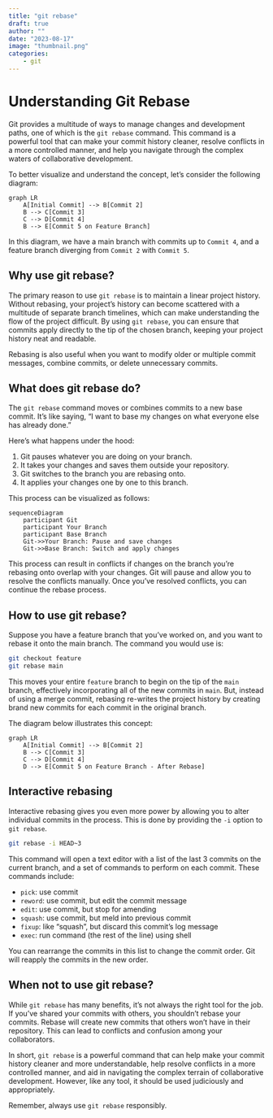 ```yaml
---
title: "git rebase"
draft: true
author: ""
date: "2023-08-17"
image: "thumbnail.png"
categories: 
    - git
---
```


# Understanding Git Rebase

Git provides a multitude of ways to manage changes and development paths, one of which is the `git rebase` command. This command is a powerful tool that can make your commit history cleaner, resolve conflicts in a more controlled manner, and help you navigate through the complex waters of collaborative development.

To better visualize and understand the concept, let's consider the following diagram:

```mermaid
graph LR
    A[Initial Commit] --> B[Commit 2]
    B --> C[Commit 3]
    C --> D[Commit 4]
    B --> E[Commit 5 on Feature Branch]
```
In this diagram, we have a main branch with commits up to `Commit 4`, and a feature branch diverging from `Commit 2` with `Commit 5`.

## Why use git rebase?

The primary reason to use `git rebase` is to maintain a linear project history. Without rebasing, your project's history can become scattered with a multitude of separate branch timelines, which can make understanding the flow of the project difficult. By using `git rebase`, you can ensure that commits apply directly to the tip of the chosen branch, keeping your project history neat and readable.

Rebasing is also useful when you want to modify older or multiple commit messages, combine commits, or delete unnecessary commits.

## What does git rebase do?

The `git rebase` command moves or combines commits to a new base commit. It's like saying, "I want to base my changes on what everyone else has already done."

Here's what happens under the hood:

1. Git pauses whatever you are doing on your branch.
2. It takes your changes and saves them outside your repository.
3. Git switches to the branch you are rebasing onto.
4. It applies your changes one by one to this branch.

This process can be visualized as follows:

```mermaid
sequenceDiagram
    participant Git
    participant Your Branch
    participant Base Branch
    Git->>Your Branch: Pause and save changes
    Git->>Base Branch: Switch and apply changes
```

This process can result in conflicts if changes on the branch you're rebasing onto overlap with your changes. Git will pause and allow you to resolve the conflicts manually. Once you've resolved conflicts, you can continue the rebase process.

## How to use git rebase?

Suppose you have a feature branch that you've worked on, and you want to rebase it onto the main branch. The command you would use is:

```bash
git checkout feature
git rebase main
```

This moves your entire `feature` branch to begin on the tip of the `main` branch, effectively incorporating all of the new commits in `main`. But, instead of using a merge commit, rebasing re-writes the project history by creating brand new commits for each commit in the original branch.

The diagram below illustrates this concept:

```mermaid
graph LR
    A[Initial Commit] --> B[Commit 2]
    B --> C[Commit 3]
    C --> D[Commit 4]
    D --> E[Commit 5 on Feature Branch - After Rebase]
```

## Interactive rebasing

Interactive rebasing gives you even more power by allowing you to alter individual commits in the process. This is done by providing the `-i` option to `git rebase`.

```bash
git rebase -i HEAD~3
```

This command will open a text editor with a list of the last 3 commits on the current branch, and a set of commands to perform on each commit. These commands include:

- `pick`: use commit
- `reword`: use commit, but edit the commit message
- `edit`: use commit, but stop for amending
- `squash`: use commit, but meld into previous commit
- `fixup`: like "squash", but discard this commit's log message
- `exec`: run command (the rest of the line) using shell

You can rearrange the commits in this list to change the commit order. Git will reapply the commits in the new order.

## When not to use git rebase?

While `git rebase` has many benefits, it's not always the right tool for the job. If you've shared your commits with others, you shouldn't rebase your commits. Rebase will create new commits that others won't have in their repository. This can lead to conflicts and confusion among your collaborators.

In short, `git rebase` is a powerful command that can help make your commit history cleaner and more understandable, help resolve conflicts in a more controlled manner, and aid in navigating the complex terrain of collaborative development. However, like any tool, it should be used judiciously and appropriately.

Remember, always use `git rebase` responsibly.

